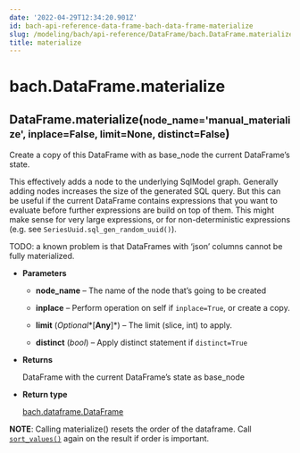 ```yaml
---
date: '2022-04-29T12:34:20.901Z'
id: bach-api-reference-data-frame-bach-data-frame-materialize
slug: /modeling/bach/api-reference/DataFrame/bach.DataFrame.materialize/
title: materialize
---
```


# bach.DataFrame.materialize

<div class="method">
<h2 class="signature-class"><span class="additional-name">DataFrame.</span><span class="name">materialize(</span><small class="parameter-list"><span class="parameter" id="node_name">node_name='manual_materialize'</span>, <span class="parameter" id="inplace">inplace=False</span>, <span class="parameter" id="limit">limit=None</span>, <span class="parameter" id="distinct">distinct=False</span></small>)</h2>


<div class="content">

Create a copy of this DataFrame with as base_node the current DataFrame’s state.

This effectively adds a node to the underlying SqlModel graph. Generally adding nodes increases
the size of the generated SQL query. But this can be useful if the current DataFrame contains
expressions that you want to evaluate before further expressions are build on top of them. This might
make sense for very large expressions, or for non-deterministic expressions (e.g. see
`SeriesUuid.sql_gen_random_uuid()`).

TODO: a known problem is that DataFrames with ‘json’ columns cannot be fully materialized.


* **Parameters**

    
    * **node_name** – The name of the node that’s going to be created


    * **inplace** – Perform operation on self if `inplace=True`, or create a copy.


    * **limit** (*Optional**[**Any**]*) – The limit (slice, int) to apply.


    * **distinct** (*bool*) – Apply distinct statement if `distinct=True`



* **Returns**

    DataFrame with the current DataFrame’s state as base_node



* **Return type**

    [bach.dataframe.DataFrame](/docs/modeling/bach/api-reference/DataFrame/bach.DataFrame/#bach.DataFrame)


**NOTE**: Calling materialize() resets the order of the dataframe. Call [`sort_values()`](/docs/modeling/bach/api-reference/DataFrame/bach.DataFrame.sort-values/#bach.DataFrame.sort-values) again on
the result if order is important.


</div>

</div>
